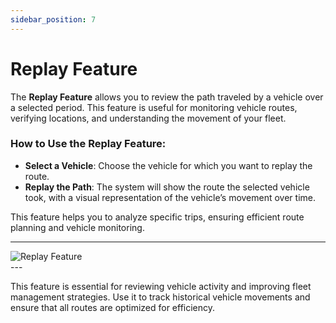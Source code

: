 ```yaml
---
sidebar_position: 7
---
```


# Replay Feature

The **Replay Feature** allows you to review the path traveled by a vehicle over a selected period. This feature is useful for monitoring vehicle routes, verifying locations, and understanding the movement of your fleet.

### **How to Use the Replay Feature:**
- **Select a Vehicle**: Choose the vehicle for which you want to replay the route.
- **Replay the Path**: The system will show the route the selected vehicle took, with a visual representation of the vehicle’s movement over time.

This feature helps you to analyze specific trips, ensuring efficient route planning and vehicle monitoring.

---

<div style={{ display: 'flex', justifyContent: 'center', alignItems: 'center', height: '500px' }}>
  <img src="/assets/pro/Replay.jpg" alt="Replay Feature" style={{ width: '250px', borderRadius: '8px', boxShadow: '0 4px 6px rgba(0, 0, 0, 0.1)' }} />
</div>
---

This feature is essential for reviewing vehicle activity and improving fleet management strategies. Use it to track historical vehicle movements and ensure that all routes are optimized for efficiency.
